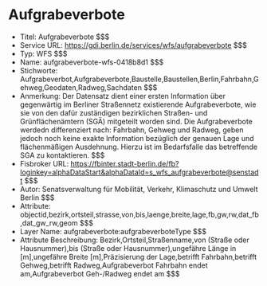# Aufgrabeverbote
- Titel: Aufgrabeverbote $$$
- Service URL: https://gdi.berlin.de/services/wfs/aufgrabeverbote $$$
- Typ: WFS $$$
- Name: aufgrabeverbote-wfs-0418b8d1 $$$
- Stichworte: Aufgrabeverbot,Aufgrabeverbote,Baustelle,Baustellen,Berlin,Fahrbahn,Gehweg,Geodaten,Radweg,Sachdaten $$$
- Anmerkung: Der Datensatz dient einer ersten Information über gegenwärtig im Berliner Straßennetz existierende Aufgrabeverbote, wie sie von den dafür zuständigen bezirklichen Straßen- und Grünflächenämtern (SGÄ) mitgeteilt worden sind. Die Aufgrabeverbote werdedn differenziert nach: Fahrbahn, Gehweg und Radweg, geben jedoch noch keine exakte Information bezüglich der genauen Lage und flächenmäßigen Ausdehnung. Hierzu ist im Bedarfsfalle das betreffende SGA zu kontaktieren. $$$
- Fisbroker URL: https://fbinter.stadt-berlin.de/fb?loginkey=alphaDataStart&alphaDataId=s_wfs_aufgrabeverbote@senstadt $$$
- Autor: Senatsverwaltung für Mobilität, Verkehr, Klimaschutz und Umwelt Berlin $$$
- Attribute: objectid,bezirk,ortsteil,strasse,von,bis,laenge,breite,lage,fb,gw,rw,dat_fb,dat_gw_rw,geom $$$
- Layer Name: aufgrabeverbote:aufgrabeverboteType $$$
- Attribute Beschreibung: Bezirk,Ortsteil,Straßenname,von (Straße oder Hausnummer),bis (Straße oder Hausnummer),ungefähre Länge in [m],ungefähre Breite [m],Präzisierung der Lage,betrifft Fahrbahn,betrifft Gehweg,betrifft Radweg,Aufgrabeverbot Fahrbahn endet am,Aufgrabeverbot Geh-/Radweg endet am $$$
